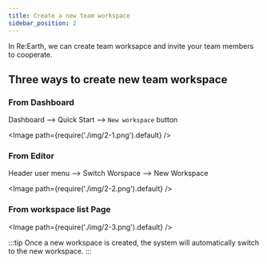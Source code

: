 ```yaml
---
title: Create a new team workspace
sidebar_position: 2
---
```


In Re:Earth, we can create team worksapce and invite your team members to cooperate.

## Three ways to create new team workspace

### From Dashboard

Dashboard —> Quick Start —> `New workspace` button

<Image path={require('./img/2-1.png').default} />

### From Editor

Header user menu —> Switch Worspace —> New Workspace

<Image path={require('./img/2-2.png').default} />

### From workspace list Page

<Image path={require('./img/2-3.png').default} />

:::tip
Once a new workspace is created, the system will automatically switch to the new workspace.
:::
